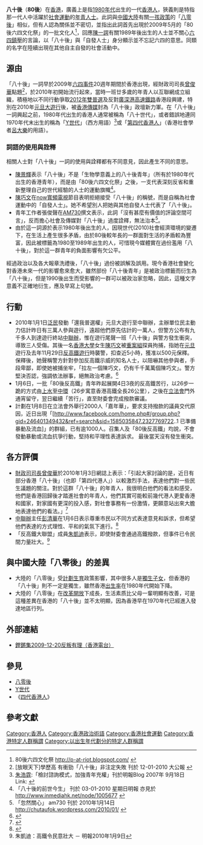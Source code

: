 {{Distinguish|八零後}}
{{Expert|time=2015-12-14T03:31:53+00:00}}
'''八十後'''（'''80後'''）在[[香港|香港]]，廣義上是指[[1980年代香港|1980年代]]出生的一代[[香港人|香港人]]，狹義則是特指那一代人中活躍於[[社會運動|社會運動]]的[[青年|年青人士]]。此詞與[[中國大陸|中國大陸]]有關[[一孩政策|一孩政策]]的「[[八零後|八零後]]」相似，但有人認為關係並不密切，並指出此詞首先出現於2009年5月的「80後六四文化祭」的一批文化人<ref>80後六四文化祭 http://p-at-riot.blogspot.com/ {{Wayback|url=http://p-at-riot.blogspot.com/ |date=20140603154050 }}</ref>，回應[[陳一諤|陳一諤]]有關1989年後出生的人士並不關心[[六四事件|六四鎮壓]]的言論，以「八十後」與「自發人士」身分顯示並不忘記六四的意思。同類的名字在陸續出現在其他自主自發的社會活動中。

==源由==
「八十後」一詞早於2009年[[六四事件|六四事件]]20週年期間於香港出現，經財政司司長[[曾俊華|曾俊華]]點題<ref>[放眼天下]學歷高 有衝勁「八十後」非注定失敗 刊於 12-01-2010 大公報 {{cite web |url=http://www.takungpao.com.hk/news/10/01/12/FYTX-1200214.htm |title=存档副本 |accessdate=2010-01-22 |deadurl=yes |archiveurl=https://web.archive.org/web/20100828111943/http://www.takungpao.com.hk/news/10/01/12/FYTX-1200214.htm |archivedate=2010-08-28 }}</ref>，於2010年初開始流行起來，當時一班廿多歲的年青人以互聯網成立組織，積極地以不同行動爭取[[2012年雙普選|2012年雙普選]]及反對[[廣深港高速鐵路|廣深港高速鐵路]]香港段興建，特別在2010年[[「還我普選」元旦大遊行|元旦大遊行]]後，被[[香港傳媒|香港傳媒]]封為「八十後」政壇新力軍。在「八十後」一詞興起之前，1980年代出生的香港人通常被稱為「八十世代」，或者錯誤地連同1970年代末出生的稱為「[[Y世代|Y世代]]」（西方用語）<ref>[[朱浩霆|朱浩霆]]:「檢討諮詢模式，加強青年充權」刊於明報Blog 2007年 9月18日 Link: {{cite web |url=http://blog.mingpao.com/cfm/content.cfm?OwnerID=7&CategoryID=12&TopicID=10006 |title=存档副本 |accessdate=2010-01-17 |deadurl=yes |archiveurl=https://web.archive.org/web/20130401090112/http://blog.mingpao.com/cfm/content.cfm?OwnerID=7&CategoryID=12&TopicID=10006 |archivedate=2013-04-01 }}</ref>或「[[四代香港人|第四代香港人]]」（香港社會學者[[呂大樂|呂大樂]]的用語）。

===詞語的使用與詮釋===
相關人士對「八十後」一詞的使用與詮釋都有不同意見，因此產生不同的意思。

*[[陳景輝|陳景輝]]表示「八十後」不是「生物學意義上的八十後青年」（所有於1980年代出生的香港青年），而是由「80後六四文化祭」之後，一支代表深刻反省和重新整理自己的世代經驗的人士的運動旗幟<ref>「八十後的前世今生」 刊於 03-01-2010 星期日明報 亦見於 http://www.inmediahk.net/node/1005677 {{Wayback|url=http://www.inmediahk.net/node/1005677 |date=20100113111247 }}</ref>。
*[[陳巧文|陳巧文]]在[[now寬頻電視|now寬頻電視]]節目表明拒絕接受「八十後」的稱號，而是自稱為社會運動中的「自發人士」。她不希望別人把她與其他自發人士代表了「八十後」。
*青年工作者張俊聲在[[AM730|AM730]]撰文表示，此詞「沒有甚麼有價值的評論空間可言」，反而擔心社會及傳媒對「八十後」過度詮釋，無法治本<ref>「忽然關心」 am730 刊於 2010年1月14日 http://chutaufok.wordpress.com/2010/01/ {{Wayback|url=http://chutaufok.wordpress.com/2010/01/ |date=20140112063336 }}</ref>。
*由於這一詞源於表示1980年後出生的人，因現世代(2010)社會經濟環境的變遷下，在生活上產生很多矛盾，由於80後較年長的一群面對生活的矛盾較為豐富，因此被標籤為1980至1989年出生的人，可惜現今媒體實在過份濫用「八十後」，對於這一群青年的負面影響有欠公平。
經過政治以及各大報章洗禮後，「八十後」過份被誤解及誤用。現今香港社會變化對香港未來一代的影響愈來愈大，雖然部份「八十後青年」是被政治標籤而衍生為「八十後」，但是1990後出生而受影響的一群可以被政治家忽略，因此，這種文字意義不正確地衍生，應及早寫上句號。

==行動==
*2010年1月1日[[泛民|泛民]]發動「還我普選權」元旦大遊行至中聯辦，主辦單位民主動力估計昨日有三萬人參與遊行，遠超他們原先估計的一萬人，但警方公布有九千多人到達遊行終站[[中聯辦|中聯辦]]，惟在遊行尾聲一班「八十後」與警方發生衝突，導致三人受傷。其後一名[[香港大學|香港大學]]女生[[陳巧文|陳巧文]]被[[重案組|重案組]]探員拘捕，指她在[[元旦|元旦]]遊行及去年11月29日[[香港高鐵爭議|反高鐵遊行]]時襲警，扣查近5小時，獲准以500元保釋。保釋後，她聲稱警方針對參加反高鐵示威的知名人士，以阻嚇其他參與者，手段卑鄙，即使她被捕坐牢，「拉左一個陳巧文，仍有千千萬萬個陳巧文」。警方堅決否認，強調依法辦事，絕無政治考慮。<ref>{{Cite web |url=http://hk.news.yahoo.com/article/100109/4/g1cr.html |title=陳巧文涉兩遊行襲警被捕 質疑打壓反高鐵 警強調依法－明報2010年1月10日 |accessdate=2010年1月11日 |archive-date=2010年1月11日 |archive-url=https://web.archive.org/web/20100111212540/http://hk.news.yahoo.com/article/100109/4/g1cr.html |dead-url=no }}</ref>
*1月6日，一批「80後反高鐵」青年昨起展開4日3夜的反高鐵苦行，以26步一跪的方式由[[上水|上水]]至[[中環|中環]]（26步寓意香港高鐵全長26公里），之後在[[香港立法會|立法會]]門外通宵留守，翌日繼續「苦行」，直至財委會完成撥款審議。
*計劃在1月8日在立法會外舉行2000人「嘉年華」，要求支持撥款的議員交代原因，近日出現「[http://www.facebook.com/home.php#/group.php?gid=246401349432&ref=search&sid=1585035847.2327769722..1 已準備暴動及流血]{{Wayback|url=http://www.facebook.com/home.php#/group.php?gid=246401349432&ref=search&sid=1585035847.2327769722..1 |date=20080924153115 }}」的群組，已有逾1000人。召集人及「80後反高鐵」均說，不會發動暴動或流血抗爭行動，堅持和平理性表達訴求。 最後當天沒有發生衝突。

==各方評價==
* [[財政司司長|財政司司長]][[曾俊華|曾俊華]]於2010年1月3日網誌上表示：「引起大家討論的是，近日有部分香港「八十後」（也即「第四代港人」）以較激烈手法，表達他們對一些民生議題的關注。對於這群「八十後」的年青人，我很明白他們的看法和感受，他們是香港回歸後才踏進社會的年青人，他們其實可能較前幾代港人更愛香港和國家，對家國有更深的投入感，對社會事務有一份激情，更願意站出來大膽地表達他們的看法。」<ref>{{Cite web |url=http://www.fso.gov.hk/chi/blog/blog030110.htm |title=曾俊華：「Y世代」續篇 – 「八十後」 |access-date=2010-01-22 |archive-url=https://web.archive.org/web/20100108221228/http://www.fso.gov.hk/chi/blog/blog030110.htm |archive-date=2010-01-08 |dead-url=yes }}</ref>
* [[中聯辦|中聯辦]]主任[[彭清華|彭清華]]在1月6日表示尊重市民以不同方式表達意見和訴求，但希望他們表達的方式理性、平和的氣氛下進行。<ref>{{Cite web |url=http://hk.news.yahoo.com/article/100106/3/fztw.html |title=鄭耀棠：衝擊中聯辦影響互信（星島日報一月七日） |access-date=2010-01-11 |archive-date=2010-01-10 |archive-url=https://web.archive.org/web/20100110205111/http://hk.news.yahoo.com/article/100106/3/fztw.html |dead-url=no }}</ref>
*「反高鐵大聯盟」成員[[朱凱迪|朱凱迪]]表示，即使財委會通過高鐵撥款，但事件已令民間力量壯大。<ref>朱凱迪：高鐵令民意壯大 － 明報2010年1月9日</ref>

==與中國大陸「八零後」的差異==
*大陸的「八零後」受[[計劃生育|計劃生育]]政策影響，其中很多人是[[獨生子女|獨生子女]]，但香港的「八十後」則不一定是獨生，雖然香港[[出生率|出生率]]在1980年代開始下降。
*大陸的「八零後」在[[改革開放|改革開放]]下成長，生活素质比父母一輩明顯有改善，可是這種差異在香港的「八十後」並不太明顯，因為香港早在1970年代已經進入發達地區行列。

==外部連結==
*[http://www.rthk.org.hk/asx/rthk/tv/hkcc/20091220.asx 鏗鏘集2009-12-20反叛有理（香港電台）]

==參見==
*[[八零後|八零後]]
*[[Y世代|Y世代]]
*《[[四代香港人|四代香港人]]》

==參考文獻==
{{Reflist}}

{{香港人}}

[[Category:香港人|Category:香港人]]
[[Category:香港政治術語|Category:香港政治術語]]
[[Category:香港社會運動|Category:香港社會運動]]
[[Category:香港特定人群稱謂|Category:香港特定人群稱謂]]
[[Category:以出生年代劃分的特定人群稱謂|Category:以出生年代劃分的特定人群稱謂]]